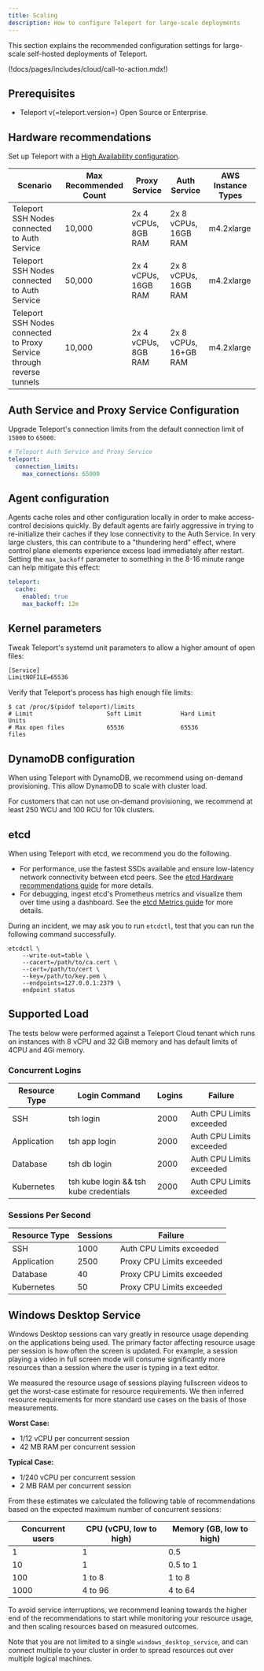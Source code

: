 ```yaml
---
title: Scaling
description: How to configure Teleport for large-scale deployments
---
```


This section explains the recommended configuration settings for large-scale
self-hosted deployments of Teleport.

(!docs/pages/includes/cloud/call-to-action.mdx!)

## Prerequisites

- Teleport v(=teleport.version=) Open Source or Enterprise.

## Hardware recommendations

Set up Teleport with a [High Availability configuration](../../deploy-a-cluster/high-availability.mdx).

| Scenario                                                              | Max Recommended Count | Proxy Service         | Auth Service          | AWS Instance Types |
|-----------------------------------------------------------------------|-----------------------|-----------------------|-----------------------|--------------------|
| Teleport SSH Nodes connected to Auth Service                          | 10,000                | 2x  4 vCPUs, 8GB RAM  | 2x 8 vCPUs, 16GB RAM  | m4.2xlarge         |
| Teleport SSH Nodes connected to Auth Service                          | 50,000                | 2x  4 vCPUs, 16GB RAM | 2x 8 vCPUs, 16GB RAM  | m4.2xlarge         |
| Teleport SSH Nodes connected to Proxy Service through reverse tunnels | 10,000                | 2x 4 vCPUs, 8GB RAM   | 2x 8 vCPUs, 16+GB RAM | m4.2xlarge         |

## Auth Service and Proxy Service Configuration

Upgrade Teleport's connection limits from the default connection limit of `15000`
to `65000`.

```yaml
# Teleport Auth Service and Proxy Service
teleport:
  connection_limits:
    max_connections: 65000
```

## Agent configuration

Agents cache roles and other configuration locally in order to make access-control decisions quickly.
By default agents are fairly aggressive in trying to re-initialize their caches if they lose connectivity
to the Auth Service. In very large clusters, this can contribute to a "thundering herd" effect,
where control plane elements experience excess load immediately after restart. Setting the `max_backoff`
parameter to something in the 8-16 minute range can help mitigate this effect:

```yaml
teleport:
  cache:
    enabled: true
    max_backoff: 12m
```

## Kernel parameters

Tweak Teleport's systemd unit parameters to allow a higher amount of open
files:

```txt
[Service]
LimitNOFILE=65536
```

Verify that Teleport's process has high enough file limits:

```code
$ cat /proc/$(pidof teleport)/limits
# Limit                     Soft Limit           Hard Limit           Units
# Max open files            65536                65536                files
```

## DynamoDB configuration

When using Teleport with DynamoDB, we recommend using on-demand provisioning.
This allow DynamoDB to scale with cluster load.

For customers that can not use on-demand provisioning, we recommend at least
250 WCU and 100 RCU for 10k clusters.

## etcd

When using Teleport with etcd, we recommend you do the following.

- For performance, use the fastest SSDs available and ensure low-latency network connectivity
  between etcd peers. See the [etcd Hardware
  recommendations guide](https://etcd.io/docs/v3.5/op-guide/hardware/) for more
  details.
- For debugging, ingest etcd's Prometheus metrics and visualize them over
  time using a dashboard. See the [etcd Metrics
  guide](https://etcd.io/docs/v3.5/metrics) for more
  details.

During an incident, we may ask you to run `etcdctl`, test that you can run the
following command successfully.

```code
etcdctl \
    --write-out=table \
    --cacert=/path/to/ca.cert \
    --cert=/path/to/cert \
    --key=/path/to/key.pem \
    --endpoints=127.0.0.1:2379 \
    endpoint status
```

## Supported Load

The tests below were performed against a Teleport Cloud tenant which runs on instances with 8 vCPU and 32 GiB memory and
has default limits of 4CPU and 4Gi memory.

### Concurrent Logins

| Resource Type | Login Command                          | Logins | Failure                  |
|---------------|----------------------------------------|--------|--------------------------|
| SSH           | tsh login                              | 2000   | Auth CPU Limits exceeded |
| Application   | tsh app login                          | 2000   | Auth CPU Limits exceeded |
| Database      | tsh db login                           | 2000   | Auth CPU Limits exceeded |
| Kubernetes    | tsh kube login && tsh kube credentials | 2000   | Auth CPU Limits exceeded |


### Sessions Per Second

| Resource Type | Sessions | Failure                   |
|---------------|----------|---------------------------|
| SSH           | 1000     | Auth CPU Limits exceeded  |
| Application   | 2500     | Proxy CPU Limits exceeded |
| Database      | 40       | Proxy CPU Limits exceeded |
| Kubernetes    | 50       | Proxy CPU Limits exceeded |

## Windows Desktop Service

Windows Desktop sessions can vary greatly in resource usage depending on the applications being used. The primary
factor affecting resource usage per session is how often the screen is updated. For example, a session playing a video
in full screen mode will consume significantly more resources than a session where the user is typing in a text editor.

We measured the resource usage of sessions playing fullscreen videos to get the worst-case estimate for resource requirements.
We then inferred resource requirements for more standard use cases on the basis of those measurements.

**Worst Case:**
- 1/12 vCPU per concurrent session
- 42 MB RAM per concurrent session

**Typical Case:**
- 1/240 vCPU per concurrent session
- 2 MB RAM per concurrent session

From these estimates we calculated the following table of recommendations based on the expected maximum number of concurrent
sessions:

| Concurrent users | CPU (vCPU, low to high) | Memory (GB, low to high) |
|------------------|-------------------------|--------------------------|
| 1                | 1                       | 0.5                      |
| 10               | 1                       | 0.5 to 1                 |
| 100              | 1 to 8                  | 1 to 8                   |
| 1000             | 4 to 96                 | 4 to 64                  |

To avoid service interruptions, we recommend leaning towards the higher end of the recommendations to start while monitoring
your resource usage, and then scaling resources based on measured outcomes.

Note that you are not limited to a single `windows_desktop_service`, and can connect multiple to your cluster in order to
spread resources out over multiple logical machines.
